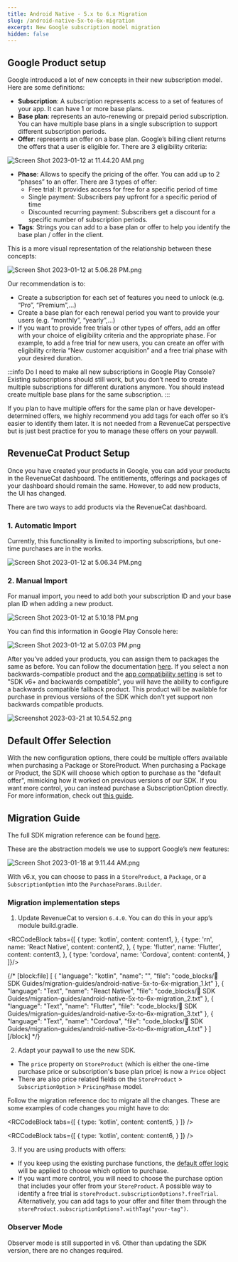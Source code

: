 ```yaml
---
title: Android Native - 5.x to 6.x Migration
slug: /android-native-5x-to-6x-migration
excerpt: New Google subscription model migration
hidden: false
---
```

## Google Product setup

Google introduced a lot of new concepts in their new subscription model. Here are some definitions:

- **Subscription**: A subscription represents access to a set of features of your app. It can have 1 or more base plans.
- **Base plan**: represents an auto-renewing or prepaid period subscription. You can have multiple base plans in a single subscription to support different subscription periods.
- **Offer**: represents an offer on a base plan. Google’s billing client returns the offers that a user is eligible for. There are 3 eligibility criteria: 

![Screen Shot 2023-01-12 at 11.44.20 AM.png](/images/3aede2a-Screen_Shot_2023-01-12_at_11.44.20_AM_c3b0011010a68f46e17301664e3f8fec.png)

- **Phase**: Allows to specify the pricing of the offer. You can add up to 2 “phases” to an offer. There are 3 types of offer:
  - Free trial: It provides access for free for a specific period of time
  - Single payment: Subscribers pay upfront for a specific period of time
  - Discounted recurring payment: Subscribers get a discount for a specific number of subscription periods.
- **Tags**: Strings you can add to a base plan or offer to help you identify the base plan / offer in the client.

This is a more visual representation of the relationship between these concepts:

![](/images/8fa740d-Screen_Shot_2023-01-12_at_5.06.28_PM_743f6cff865ce69d877747bc57933311.png "Screen Shot 2023-01-12 at 5.06.28 PM.png")

Our recommendation is to:

- Create a subscription for each set of features you need to unlock (e.g. “Pro”, “Premium”,…)
- Create a base plan for each renewal period you want to provide your users (e.g. “monthly”, “yearly”,...)
- If you want to provide free trials or other types of offers, add an offer with your choice of eligibility criteria and the appropriate phase. For example, to add a free trial for new users, you can create an offer with eligibility criteria “New customer acquisition” and a free trial phase with your desired duration.

:::info Do I need to make all new subscriptions in Google Play Console?
Existing subscriptions should still work, but you don’t need to create multiple subscriptions for different durations anymore. You should instead create multiple base plans for the same subscription.
:::

If you plan to have multiple offers for the same plan or have developer-determined offers, we highly recommend you add tags for each offer so it’s easier to identify them later. It is not needed from a RevenueCat perspective but is just best practice for you to manage these offers on your paywall. 

## RevenueCat Product Setup

Once you have created your products in Google, you can add your products in the RevenueCat dashboard. The entitlements, offerings and packages of your dashboard should remain the same. However, to add new products, the UI has changed. 

There are two ways to add products via the RevenueCat dashboard. 

### 1. Automatic Import

Currently, this functionality is limited to importing subscriptions, but one-time purchases are in the works. 

![Screen Shot 2023-01-12 at 5.06.34 PM.png](/images/fe78bbb-Screen_Shot_2023-01-12_at_5.06.34_PM_046f3fc460ae78f5d3229a68c4a36bfa.png)

### 2. Manual Import

For manual import, you need to add both your subscription ID and your base plan ID when adding a new product. 

![Screen Shot 2023-01-12 at 5.10.18 PM.png](/images/c8b5476-Screen_Shot_2023-01-12_at_5.10.18_PM_c7be2f058954e8d6b7c8ffb08c06e3a2.png)

You can find this information in Google Play Console here:

![Screen Shot 2023-01-12 at 5.07.03 PM.png](/images/9d0e770-Screen_Shot_2023-01-12_at_5.07.03_PM_d52cbbd9d3b76889518cd37ed04a21f4.png)

After you’ve added your products, you can assign them to packages the same as before. You can follow the documentation [here](/entitlements).  If you select a non backwards-compatible product and the [app compatibility setting](/google-subscriptions-and-backwards-compatibility) is set to "SDK v6+ and backwards compatible", you will have the ability to configure a backwards compatible fallback product. This product will be available for purchase in previous versions of the SDK which don't yet support non backwards compatible products.

![](/images/a37b7a9-Screenshot_2023-03-21_at_10.54.52_9c15e2dd6eef6f1aa0a349f95e75c4ed.png "Screenshot 2023-03-21 at 10.54.52.png")

## Default Offer Selection

With the new configuration options, there could be multiple offers available when purchasing a Package or StoreProduct. When purchasing a Package or Product, the SDK will choose which option to purchase as the "default offer", mimicking how it worked on previous versions of our SDK.  If you want more control, you can instead purchase a SubscriptionOption directly. For more information, check out [this guide](/subscription-offers#google-play).

## Migration Guide

The full SDK migration reference can be found [here](https://github.com/RevenueCat/purchases-android/blob/main/migrations/v6-MIGRATION.md).

These are the abstraction models we use to support Google’s new features:

![](/images/ede6b16-Screen_Shot_2023-01-18_at_9.11.44_AM_fe3957ca78143f78c6a7ed0a1f9fcee1.png "Screen Shot 2023-01-18 at 9.11.44 AM.png")

With v6.x, you can choose to pass in a `StoreProduct`, a `Package`, or a `SubscriptionOption` into the `PurchaseParams.Builder`. 

### Migration implementation steps

1. Update RevenueCat to version `6.4.0`. You can do this in your app’s module build.gradle.



<RCCodeBlock tabs={[
    {
        type: 'kotlin',
        content: content1,
    },
    {
        type: 'rn',
        name: 'React Native',
        content: content2,
    },
    {
        type: 'flutter',
        name: 'Flutter',
        content: content3,
    },
    {
        type: 'cordova',
        name: 'Cordova',
        content: content4,
    }
]}/>

{/* [block:file]
[
  {
    "language": "kotlin",
    "name": "",
    "file": "code_blocks/📘 SDK Guides/migration-guides/android-native-5x-to-6x-migration_1.kt"
  },
  {
    "language": "Text",
    "name": "React Native",
    "file": "code_blocks/📘 SDK Guides/migration-guides/android-native-5x-to-6x-migration_2.txt"
  },
  {
    "language": "Text",
    "name": "Flutter",
    "file": "code_blocks/📘 SDK Guides/migration-guides/android-native-5x-to-6x-migration_3.txt"
  },
  {
    "language": "Text",
    "name": "Cordova",
    "file": "code_blocks/📘 SDK Guides/migration-guides/android-native-5x-to-6x-migration_4.txt"
  }
]
[/block] */}

2. Adapt your paywall to use the new SDK. 

- The `price` property on `StoreProduct` (which is either the one-time purchase price or subscription's base plan price) is now a `Price` object
- There are also price related fields on the `StoreProduct` > `SubscriptionOption` > `PricingPhase` model. 

Follow the migration reference doc to migrate all the changes. These are some examples of code changes you might have to do:


<RCCodeBlock tabs={[
    {
        type: 'kotlin',
        content: content5,
    }
]} />

<RCCodeBlock tabs={[
    {
        type: 'kotlin',
        content: content6,
    }
]} />

3. If you are using products with offers:

- If you keep using the existing purchase functions, the [default offer logic](#default-offer-selection) will be applied to choose which option to purchase. 
- If you want more control, you will need to choose the purchase option that includes your offer from your `StoreProduct`. A possible way to identify a free trial is `storeProduct.subscriptionOptions?.freeTrial`. Alternatively, you can add tags to your offer and filter them through the `storeProduct.subscriptionOptions?.withTag("your-tag")`.

### Observer Mode

Observer mode is still supported in v6. Other than updating the SDK version, there are no changes required.

